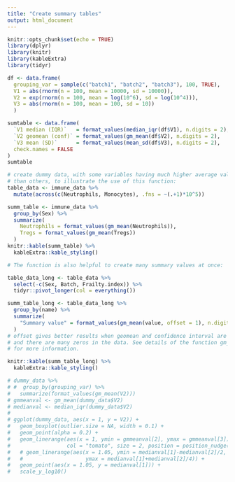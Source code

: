 ```yaml
---
title: "Create summary tables"
output: html_document
---
```


```r
knitr::opts_chunk$set(echo = TRUE)
library(dplyr)
library(knitr)
library(kableExtra)
library(tidyr)
```

```r
df <- data.frame(
  grouping_var = sample(c("batch1", "batch2", "batch3"), 100, TRUE),
  V1 = abs(rnorm(n = 100, mean = 10000, sd = 10000)),
  V2 = exp(rnorm(n = 100, mean = log(10^6), sd = log(10^4))),
  V3 = abs(rnorm(n = 100, mean = 100, sd = 10))
  )

sumtable <- data.frame(
  `V1 median (IQR)`   = format_values(median_iqr(df$V1), n.digits = 2),
  `V2 geomean (conf)` = format_values(gm_mean(df$V2), n.digits = 2),
  `V3 mean (SD)`      = format_values(mean_sd(df$V3), n.digits = 2),
  check.names = FALSE
)
sumtable
```

```r
# create dummy data, with some variables having much higher average values
# than others, to illustrate the use of this function:
table_data <- immune_data %>%
  mutate(across(c(Neutrophils, Monocytes), .fns = ~(.+1)*10^5))

summ_table <- immune_data %>%
  group_by(Sex) %>%
  summarize(
    Neutrophils = format_values(gm_mean(Neutrophils)),
    Tregs = format_values(gm_mean(Tregs))
  )
knitr::kable(summ_table) %>%
  kableExtra::kable_styling()

# The function is also helpful to create many summary values at once:

table_data_long <- table_data %>%
  select(-c(Sex, Batch, Frailty.index)) %>%
  tidyr::pivot_longer(col = everything())

summ_table_long <- table_data_long %>%
  group_by(name) %>%
  summarize(
    "Summary value" = format_values(gm_mean(value, offset = 1), n.digits = 2)
  )
# offset gives better results when geomean and confidence interval are calculated
# and there are many zeros in the data. See details of the function gm_mean()
# for more information.

knitr::kable(summ_table_long) %>%
  kableExtra::kable_styling()

# dummy_data %>%
# #  group_by(grouping_var) %>%
#   summarize(format_values(gm_mean(V2)))
# gmmeanval <- gm_mean(dummy_data$V2)
# medianval <- median_iqr(dummy_data$V2)
#
# ggplot(dummy_data, aes(x = 1, y = V2)) +
#   geom_boxplot(outlier.size = NA, width = 0.1) +
#   geom_point(alpha = 0.2) +
#   geom_linerange(aes(x = 1, ymin = gmmeanval[2], ymax = gmmeanval[3]),
#                  col = "tomato", size = 2, position = position_nudge(x = 0.1)) +
#   # geom_linerange(aes(x = 1.05, ymin = medianval[1]-medianval[2]/2,
#   #                    ymax = medianval[1]+medianval[2]/4)) +
#   geom_point(aes(x = 1.05, y = medianval[1])) +
#   scale_y_log10()

```


